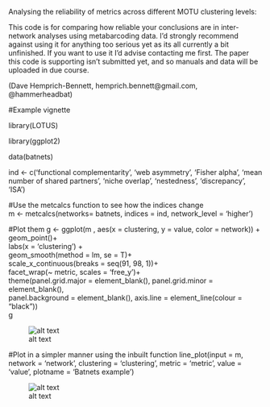 Analysing the reliability of metrics across different MOTU clustering levels:

This code is for comparing how reliable your conclusions are in inter-network analyses using metabarcoding data. I'd strongly recommend against using it for anything too serious yet as its all currently a bit unfinished. If you want to use it I'd advise contacting me first. The paper this code is supporting isn't submitted yet, and so manuals and data will be uploaded in due course.

(Dave Hemprich-Bennett, hemprich.bennett@gmail.com, @hammerheadbat)




#Example vignette

library(LOTUS)

library(ggplot2)

data(batnets)

ind <- c('functional complementarity',
                         'web asymmetry',
                         'Fisher alpha', 'mean number of shared partners',
                         'niche overlap',
                         'nestedness',
                         'discrepancy',
                         'ISA')

#Use the metcalcs function to see how the indices change                          
m <- metcalcs(networks= batnets, indices = ind, network_level = 'higher')

#Plot them
g <- ggplot(m , aes(x = clustering, y = value, color = network)) +<br/>
  geom_point()+<br/>
  labs(x = 'clustering') +<br/>
  geom_smooth(method = lm, se = T)+<br/>
  scale_x_continuous(breaks = seq(91, 98, 1))+<br/>
  facet_wrap(~ metric, scales = 'free_y')+<br/>
  theme(panel.grid.major = element_blank(), panel.grid.minor = element_blank(),<br/>
        panel.background = element_blank(), axis.line = element_line(colour = "black"))<br/>
g

![alt text](example_images/scatterplot.png)

#Plot in a simpler manner using the inbuilt function
line_plot(input = m, network = 'network', clustering = 'clustering', metric = 'metric', value = 'value', plotname = 'Batnets example')

![alt text](example_images/lineplot.png)
